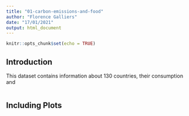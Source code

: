 ```yaml
---
title: "01-carbon-emissions-and-food"
author: "Florence Galliers"
date: "17/01/2021"
output: html_document
---
```


```r
knitr::opts_chunk$set(echo = TRUE)
```

## Introduction

This dataset contains information about 130 countries, their consumption and 


```r

```

## Including Plots

